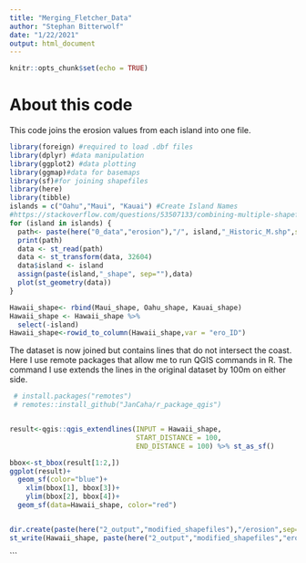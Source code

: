```yaml
---
title: "Merging_Fletcher_Data"
author: "Stephan Bitterwolf"
date: "1/22/2021"
output: html_document
---
```


```r
knitr::opts_chunk$set(echo = TRUE)
```
# About this code
This code joins the erosion values from each island into one file.

```r
library(foreign) #required to load .dbf files
library(dplyr) #data manipulation
library(ggplot2) #data plotting
library(ggmap)#data for basemaps
library(sf)#for joining shapefiles
library(here)
library(tibble)
islands = c("Oahu","Maui", "Kauai") #Create Island Names
#https://stackoverflow.com/questions/53507133/combining-multiple-shapefiles-in-r
for (island in islands) {
  path<- paste(here("0_data","erosion"),"/", island,"_Historic_M.shp",sep="")
  print(path)
  data <- st_read(path)
  data <- st_transform(data, 32604)
  data$island <- island
  assign(paste(island,"_shape", sep=""),data)
  plot(st_geometry(data))
}

Hawaii_shape<- rbind(Maui_shape, Oahu_shape, Kauai_shape)
Hawaii_shape <- Hawaii_shape %>%
  select(-island)
Hawaii_shape<-rowid_to_column(Hawaii_shape,var = "ero_ID")
```

The dataset is now joined but contains lines that do not intersect the coast. Here I use remote packages that allow me to run QGIS commands in R. The command I use extends the lines in the original dataset by 100m on either side.

```r
 # install.packages("remotes")
 # remotes::install_github("JanCaha/r_package_qgis")


result<-qgis::qgis_extendlines(INPUT = Hawaii_shape,
                               START_DISTANCE = 100,
                               END_DISTANCE = 100) %>% st_as_sf()

bbox<-st_bbox(result[1:2,])
ggplot(result)+
  geom_sf(color="blue")+
    xlim(bbox[1], bbox[3])+
    ylim(bbox[2], bbox[4])+
  geom_sf(data=Hawaii_shape, color="red")


dir.create(paste(here("2_output","modified_shapefiles"),"/erosion",sep=""))           
st_write(Hawaii_shape, paste(here("2_output","modified_shapefiles","erosion"),"/erosion_merged_extended.gpkg", sep=""),delete_layer = TRUE)

```

```


